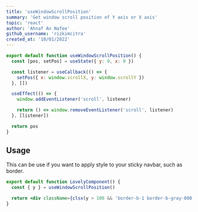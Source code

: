 ```yaml
---
title: 'useWindowScrollPosition'
summary: 'Get window scroll position of Y axis or X axis'
topic: 'react'
author: 'Ahnaf An Nafee'
github_username: 'rizkimcitra'
created_at: '10/01/2022'
---
```


```js
export default function useWindowScrollPosition() {
  const [pos, setPos] = useState({ y: 0, x: 0 })

  const listener = useCallback(() => {
    setPos({ x: window.scrollX, y: window.scrollY })
  }, [])

  useEffect(() => {
    window.addEventListener('scroll', listener)

    return () => window.removeEventListener('scroll', listener)
  }, [listener])

  return pos
}
```

## Usage

This can be use if you want to apply style to your sticky navbar, such as border.

```jsx
export default function LovelyComponent() {
  const { y } = useWindowScrollPosition()

  return <div className={clsx(y > 100 && 'border-b-1 border-b-gray-800')}></div>
}
```
